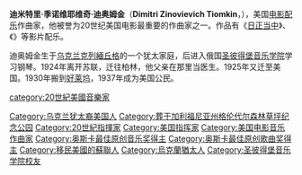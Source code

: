 {{noteTA
|T=zh-cn:迪米特里·迪奥姆金;zh-tw:迪米崔·迪歐肯;
|1=zh-cn:迪米特里;zh-tw:迪米崔;
|2=zh-cn:迪奥姆金;zh-tw:迪歐肯;
}}
'''迪米特里·季诺维耶维奇·迪奥姆金'''（'''Dimitri Zinovievich Tiomkin'''，{{bd|1894年|5月10日|1979年|11月11日}}），美国[[电影配乐|电影配乐]]作曲家，他被誉为20世纪美国电影最重要的作曲家之一。作品有《[[日正当中|日正当中]]》、《{{le|The Alamo (1960 film)|The Alamo (1960 film)|边城英烈传}}》等影片配乐。

迪奥姆金生于[[乌克兰|乌克兰]][[克列緬丘格|克列緬丘格]]的一个犹太家庭，后进入俄国[[圣彼得堡音乐学院|圣彼得堡音乐学院]]学习钢琴。1924年离开苏联，迁往柏林，他父亲在那里当医生。1925年又迁至美国。1930年搬到[[好莱坞|好莱坞]]，1937年成为美国公民。

{{奥斯卡最佳原创音乐奖}}
{{金球奖最佳原创配乐奖}}
{{Authority control}}
{{DEFAULTSORT:Tiomkin, Dimitri}}

[[category:20世紀美國音樂家|category:20世紀美國音樂家]]
[[Category:乌克兰犹太裔美国人|Category:乌克兰犹太裔美国人]]
[[Category:葬于加利福尼亚州格伦代尔森林草坪纪念公园|Category:葬于加利福尼亚州格伦代尔森林草坪纪念公园]]
[[Category:20世紀指揮家|Category:20世紀指揮家]]
[[Category:美国指挥家|Category:美国指挥家]]
[[Category:美国电影音乐作曲家|Category:美国电影音乐作曲家]]
[[Category:奥斯卡最佳原创音乐奖得主|Category:奥斯卡最佳原创音乐奖得主]]
[[Category:奥斯卡最佳原创歌曲奖得主|Category:奥斯卡最佳原创歌曲奖得主]]
[[Category:移民美國的蘇聯人|Category:移民美國的蘇聯人]]
[[Category:烏克蘭猶太人|Category:烏克蘭猶太人]]
[[Category:圣彼得堡音乐学院校友|Category:圣彼得堡音乐学院校友]]